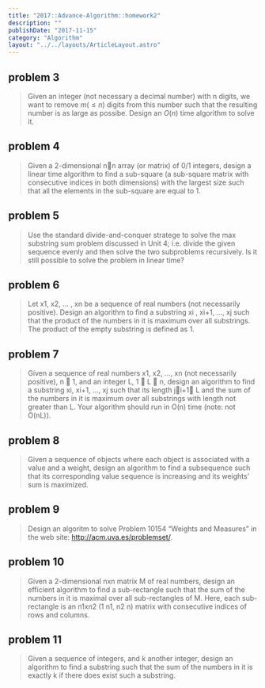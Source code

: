 ```yaml
---
title: "2017::Advance-Algorithm::homework2"
description: ""
publishDate: "2017-11-15"
category: "Algorithm"
layout: "../../layouts/ArticleLayout.astro"
---
```


## problem 3

>Given an integer (not necessary a decimal number) with n digits, we want to remove $m (\le n)$ digits from this number such that the resulting number is as large as possibe. Design an $O(n)$ time algorithm to solve it.

## problem 4

>Given a 2-dimensional nn array (or matrix) of 0/1 integers, design a linear time algorithm to find a sub-square (a sub-square matrix with consecutive indices in both dimensions) with the largest size such that all the elements in the sub-square are equal to 1.

## problem 5

>Use the standard divide-and-conquer stratege to solve the max substring sum problem discussed in Unit 4; i.e. divide the given sequence evenly and then solve the two subproblems recursively. Is it still possible to solve the problem in linear time?

## problem 6

>Let x1, x2, ... , xn be a sequence of real numbers (not necessarily positive). Design an algorithm to find a substring xi , xi+1, ..., xj such that the product of the numbers in it is maximum over all substrings. The product of the empty substring is defined as 1.

## problem 7

>Given a sequence of real numbers x1, x2, ..., xn (not necessarily positive), n  1, and an integer L, 1  L  n, design an algorithm to find a substring xi, xi+1, ..., xj such that its length ji+1 L and the sum of the numbers in it is maximum over all substrings with length not greater than L. Your algorithm should run in O(n) time (note: not O(nL)).

## problem 8

>Given a sequence of objects where each object is associated with a value and a weight, design an algorithm to find a subsequence such that its corresponding value sequence is increasing and its weights’ sum is maximized.

## problem 9

>Design an algoritm to solve Problem 10154 “Weights and Measures” in the web site: http://acm.uva.es/problemset/.

## problem 10

>Given a 2-dimensional nxn matrix M of real numbers, design an efficient algorithm to find a sub-rectangle such that the sum of the numbers in it is maximal over all sub-rectangles of M. Here, each sub-rectangle is an n1xn2 (1 n1, n2 n) matrix with consecutive indices of rows and columns.

## problem 11

> Given a sequence of integers, and k another integer, design an algorithm to find a substring such that the sum of the numbers in it is exactly k if there does exist such a substring.